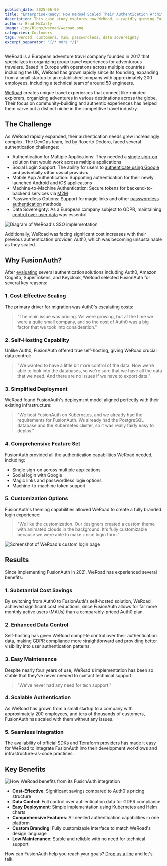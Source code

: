 ```yaml
---
publish_date: 2025-06-09
title: "Enterprise-Ready: How WeRoad Scaled Their Authentication Architecture with FusionAuth"
description: This case study explores how WeRoad, a rapidly growing European travel company, successfully migrated from an expensive third-party authentication provider to a self-hosted solution that gave them complete control over their user data and authentication infrastructure.
authors: Brad McCarty
image: /img/blogs/weroad/weroad.png
categories: Customers
tags: weroad, customers, m2m, passwordless, data sovereignty
excerpt_separator: "{/* more */}"
---
```


WeRoad is a European adventure travel company founded in 2017 that specializes in organizing group travel experiences for adventurous travelers. Based in Europe with operations across multiple countries including the UK, WeRoad has grown rapidly since its founding, expanding from a small startup to an established company with approximately 200 employees, including a technical team of around 50 engineers.

[WeRoad](https://www.weroad.com/) creates unique travel experiences that connect like-minded explorers, organizing adventures in various destinations across the globe. Their focus on community-building and authentic experiences has helped them carve out a distinct niche in the competitive travel industry.

## The Challenge

As WeRoad rapidly expanded, their authentication needs grew increasingly complex. The DevOps team, led by Roberto Dedoro, faced several authentication challenges:

- Authentication for Multiple Applications: They needed a [single sign-on](/sso) solution that would work across multiple applications
- Social Login Support: The ability for users to [authenticate using Google](/glossary/social-sign-on-social-login) and potentially other social providers
- Mobile App Authentication: Supporting authentication for their newly launched Android and iOS applications
- Machine-to-Machine Authentication: Secure tokens for backend-to-backend services via [M2M](/feature/machine-to-machine)
- Passwordless Options: Support for magic links and other [passwordless authentication](/passwordless) methods
- Data Sovereignty: As a European company subject to GDPR, maintaining [control over user data](/platform/self-hosting) was essential

![Diagram of WeRoad's SSO implementation](/img/blogs/weroad/weroad-sso-diagram.png)

Additionally, WeRoad was facing significant cost increases with their previous authentication provider, Auth0, which was becoming unsustainable as they scaled.

## Why FusionAuth?

After [evaluating](/compare-fusionauth) several authentication solutions including Auth0, Amazon Cognito, SuperTokens, and Keycloak, WeRoad selected FusionAuth for several key reasons:

### 1. Cost-Effective Scaling

The primary driver for migration was Auth0's escalating costs:

> "The main issue was pricing. We were growing, but at the time we were a quite small company, and so the cost of Auth0 was a big factor that we took into consideration."

### 2. Self-Hosting Capability

Unlike Auth0, FusionAuth offered true self-hosting, giving WeRoad crucial data control:

> "We wanted to have a little bit more control of the data. Now we're able to look into the databases, so we're sure that we have all the data that we need. And there are no issues if we have to export data."

### 3. Simplified Deployment

WeRoad found FusionAuth's deployment model aligned perfectly with their existing infrastructure:

> "We host FusionAuth on Kubernetes, and we already had the requirements for FusionAuth. We already had the PostgreSQL database and the Kubernetes cluster, so it was really fairly easy to deploy."

### 4. Comprehensive Feature Set

FusionAuth provided all the authentication capabilities WeRoad needed, including:

- Single sign-on across multiple applications
- Social login with Google
- Magic links and passwordless login options
- Machine-to-machine token support

### 5. Customization Options

FusionAuth's theming capabilities allowed WeRoad to create a fully branded login experience:

> "We like the customization. Our designers created a custom theme with animated clouds in the background. It's fully customizable because we were able to make a nice login form."

![Screenshot of WeRoad's custom login page](/img/blogs/weroad/weroad-login.png)

## Results

Since implementing FusionAuth in 2021, WeRoad has experienced several benefits:

### 1. Substantial Cost Savings

By switching from Auth0 to FusionAuth's self-hosted solution, WeRoad achieved significant cost reductions, since FusionAuth allows for far more monthly active users (MAUs) than a comparably-priced Auth0 plan.

### 2. Enhanced Data Control

Self-hosting has given WeRoad complete control over their authentication data, making GDPR compliance more straightforward and providing better visibility into user authentication patterns.

### 3. Easy Maintenance

Despite nearly four years of use, WeRoad's implementation has been so stable that they've never needed to contact technical support:

> "We've never had any need for tech support."

### 4. Scalable Authentication

As WeRoad has grown from a small startup to a company with approximately 200 employees, and tens of thousands of customers, FusionAuth has scaled with them without any issues.

### 5. Seamless Integration

The availability of official [SDKs](/docs/sdks/) and [Terraform providers](https://registry.terraform.io/providers/fusionauth/fusionauth/latest) has made it easy for WeRoad to integrate FusionAuth into their development workflows and infrastructure-as-code practices.

## Key Benefits

![How WeRoad benefits from its FusionAuth integration](/img/blogs/weroad/weroad-benefits-fusionauth.png)

- **Cost-Effective**: Significant savings compared to Auth0's pricing structure
- **Data Control**: Full control over authentication data for GDPR compliance
- **Easy Deployment**: Simple implementation using Kubernetes and Helm charts
- **Comprehensive Features**: All needed authentication capabilities in one platform
- **Custom Branding**: Fully customizable interface to match WeRoad's design language
- **Low Maintenance**: Stable and reliable with no need for technical support

How can FusionAuth help you reach your goals? [Drop us a line](/contact) and let's talk. 

